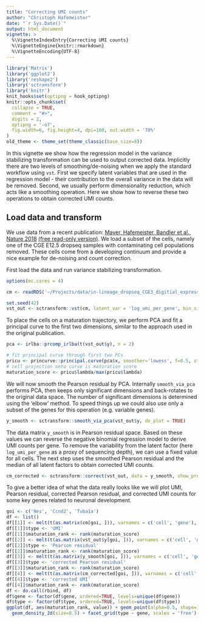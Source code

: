 ```yaml
---
title: "Correcting UMI counts"
author: "Christoph Hafemeister"
date: "`r Sys.Date()`"
output: html_document
vignette: >
  %\VignetteIndexEntry{Correcting UMI counts}
  %\VignetteEngine{knitr::rmarkdown}
  %\VignetteEncoding{UTF-8}
---
```


```r
library('Matrix')
library('ggplot2')
library('reshape2')
library('sctransform')
library('knitr')
knit_hooks$set(optipng = hook_optipng)
knitr::opts_chunk$set(
  collapse = TRUE,
  comment = "#>",
  digits = 2,
  optipng = '-o7',
  fig.width=6, fig.height=4, dpi=100, out.width = '70%'
)
old_theme <- theme_set(theme_classic(base_size=8))
```

In this vignette we show how the regression model in the variance stabilizing transformation can be used to output corrected data. Implicitly there are two levels of smoothing/de-noising when we apply the standard workflow using `vst`. First we specify latent variables that are used in the regression model - their contribution to the overall variance in the data will be removed. Second, we usually perform dimensionality reduction, which acts like a smoothing operation. Here we show how to reverse these two operations to obtain corrected UMI counts.

## Load data and transform
We use data from a recent publication: [Mayer, Hafemeister, Bandler et al., Nature 2018](https://dx.doi.org/10.1038/nature25999) [(free read-only version)](http://rdcu.be/JA5l). We load a subset of the cells, namely one of the CGE E12.5 dropseq samples with contaminating cell populations removed. These cells come from a developing continuum and provide a nice example for de-noising and count correction.

First load the data and run variance stabilizing transformation.
```r
options(mc.cores = 4)

cm <- readRDS('~/Projects/data/in-lineage_dropseq_CGE3_digitial_expression.Rds')

set.seed(42)
vst_out <- sctransform::vst(cm, latent_var = 'log_umi_per_gene', bin_size = 128, return_cell_attr = TRUE, show_progress = FALSE)
```

To place the cells on a maturation trajectory, we perform PCA and fit a principal curve to the first two dimensions, similar to the approach used in the original publication.

```r
pca <- irlba::prcomp_irlba(t(vst_out$y), n = 2)

# fit principal curve through first two PCs
pricu <- princurve::principal.curve(pca$x, smoother='lowess', f=0.5, stretch=333)
# cell projection onto curve is maturation score
maturation_score <- pricu$lambda/max(pricu$lambda)
```

We will now smooth the Pearson residual by PCA. Internally `smooth_via_pca` performs PCA, then keeps only significant dimensions and back-rotates to the original data space. The number of significant dimensions is determined using the 'elbow' method. To speed things up we could also use only a subset of the genes for this operation (e.g. variable genes).

```r
y_smooth <- sctransform::smooth_via_pca(vst_out$y, do_plot = TRUE)
```

The data matrix `y_smooth` is in Pearson residual space. Based on these values we can reverse the negative binomial regression model to derive UMI counts per gene. To remove the variability from the latent factor (here `log_umi_per_gene` as a proxy of sequencing depth), we can use a fixed value for all cells. The next step uses the smoothed Pearson residual and the median of all latent factors to obtain corrected UMI counts.

```r
cm_corrected <- sctransform::correct(vst_out, data = y_smooth, show_progress = FALSE)
```

To give a better idea of what the data really looks like we will plot UMI, Pearson residual, corrected Pearson residual, and corrected UMI counts for some key genes related to neuronal development.

```r
goi <- c('Nes', 'Ccnd2', 'Tuba1a')
df <- list()
df[[1]] <- melt(t(as.matrix(cm[goi, ])), varnames = c('cell', 'gene'), value.name = 'value')
df[[1]]$type <- 'UMI'
df[[1]]$maturation_rank <- rank(maturation_score)
df[[2]] <- melt(t(as.matrix(vst_out$y[goi, ])), varnames = c('cell', 'gene'), value.name = 'value')
df[[2]]$type <- 'Pearson residual'
df[[2]]$maturation_rank <- rank(maturation_score)
df[[3]] <- melt(t(as.matrix(y_smooth[goi, ])), varnames = c('cell', 'gene'), value.name = 'value')
df[[3]]$type <- 'corrected Pearson residual'
df[[3]]$maturation_rank <- rank(maturation_score)
df[[4]] <- melt(t(as.matrix(cm_corrected[goi, ])), varnames = c('cell', 'gene'), value.name = 'value')
df[[4]]$type <- 'corrected UMI'
df[[4]]$maturation_rank <- rank(maturation_score)
df <- do.call(rbind, df)
df$gene <- factor(df$gene, ordered=TRUE, levels=unique(df$gene))
df$type <- factor(df$type, ordered=TRUE, levels=unique(df$type))
ggplot(df, aes(maturation_rank, value)) + geom_point(alpha=0.5, shape=16) + 
  geom_density_2d(size=0.5) + facet_grid(type ~ gene, scales = 'free')
```
